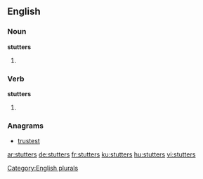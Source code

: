 
==English==

===Noun===
'''stutters'''

# {{plural of|stutter}}

===Verb===
'''stutters'''

# {{third-person singular of|stutter}}

===Anagrams===
* [[trustest#English|trustest]]

[[Category:English plurals]]

[[ar:stutters]]
[[de:stutters]]
[[fr:stutters]]
[[ku:stutters]]
[[hu:stutters]]
[[vi:stutters]]